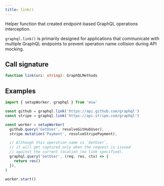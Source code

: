 ```yaml
---
title: link()
---
```


Helper function that created endpoint-based GraphQL operations interception.

`graphql.link()` is primarily designed for applications that communicate with multiple GraphQL endpoints to prevent operation name collision during API mocking.

## Call signature

```ts
function link(uri: string): GraphQLMethods
```

## Examples

```js showLineNumbers focusedLines=3-4,7-8
import { setupWorker, graphql } from 'msw'

const github = graphql.link('https://api.github.com/graphql')
const stripe = graphql.link('https://api.stripe.com/graphql')

const worker = setupWorker(
  github.query('GetUser', resolveGitHubUser),
  stripe.mutation('Payment', resolveStripePayment),

  // Although this operation name is `GetUser`,
  // it will get captured only when the request is issued
  // against the current location (no link specified).
  graphql.query('GetUser', (req, res, ctx) => {
    return res()
  }),
)

worker.start()
```
